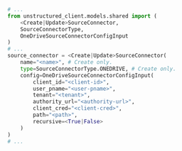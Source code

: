 ```python Python SDK
# ...
from unstructured_client.models.shared import (
    <Create|Update>SourceConnector,
    SourceConnectorType,
    OneDriveSourceConnectorConfigInput
)
# ...
source_connector = <Create|Update>SourceConnector(
    name="<name>", # Create only.
    type=SourceConnectorType.ONEDRIVE, # Create only.
    config=OneDriveSourceConnectorConfigInput(
        client_id="<client-id>", 
        user_pname="<user-pname>",
        tenant="<tenant>", 
        authority_url="<authority-url>",
        client_cred="<client-cred>",
        path="<path>",
        recursive=<True|False>
    )
)
# ...
```
